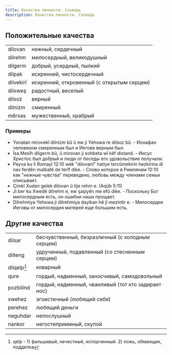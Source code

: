 ```yaml
---
title: Качества личности. Словарь
description: Качества личности. Словарь
---
```


## Положительные качества
|||
|-|-|
|dilovan|нежный, сердечный|
|dilrehm|милосердный, великодушный|
|dilgerm|добрый, усердный, пылкий|
|dilpak|искренний, чистосердечный|
|dilvekirî|искренний, откровенный (с открытым серцем)|
|dilxweş|радостный, веселый|
|dilsoz|верный|
|dilnizm|смиренный|
|mêrxas|мужественный, храбрый|

### Примеры
* Yonatan mirovekî dilnizm bû û ew ji Yehowa re dilsoz bû. - Ионафан человеком смеренным был и Иегова верным был.
* Îsa Mesîh dilgerm bû, û mirovan ji sohbeta wî kêf distand. - Иисус Христос был добрый и люди от беседы его удовольствие получали.
* Peyva ku li Romayî 12:10 wek "dilovanî" hatiye tercûmekirin hezkirina di nav ferdên malbatê de terîf dike. - Слово которое в Римлянам 12:10 как "нежные чувства" переведено, любовь между членами семьи описывает.
* Çimkî Xudan gelek dilovan û tije rehm e. (Aqûb 5:11)
* Ji ber ku Xwedê dilrehm e, ew şaşiyên me efû dike. - Поскольку Бог милосердным есть, он ошибки наши прощает.
* Dilrehmiya Yehowa ji dilrehmiya dayikan hê jî mezintir e. - Милосердие Иеговы от милосердия матерей еще большим есть.

## Другие качества

|||
|-|-|
|dilsar|бесчувственный, безразличный (с холодным серцем)|
|dilteng|удрученный, подавленный (со стесненным серцем)|
|dilqelp[^1]|коварный|
|qure|гордый, надменный, заносчивый, самодовольный|
|pozbilind|гордый, надменный, чванливый (тот кто задирает нос)|
|xwehez|эгоистичный (любящий себя)|
|perehez|любящий деньги|
|neguhdar|непослушный|
|nankor|негостеприимный, скупой|

[^1]: qelp - 1) фальшивый, нечестный, испорченный. 2) ложь, обманщик, подделка